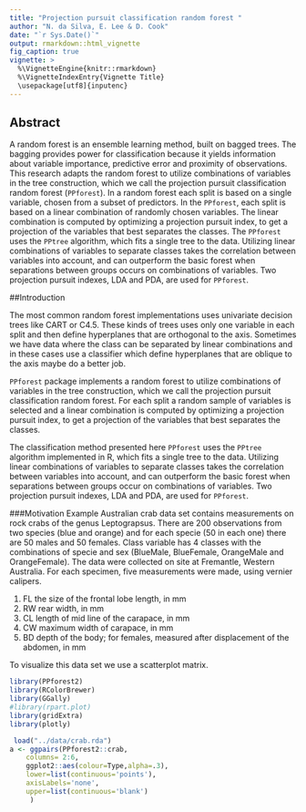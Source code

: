 ```yaml
---
title: "Projection pursuit classification random forest "
author: "N. da Silva, E. Lee & D. Cook"
date: "`r Sys.Date()`"
output: rmarkdown::html_vignette
fig_caption: true
vignette: >
  %\VignetteEngine{knitr::rmarkdown}
  %\VignetteIndexEntry{Vignette Title}
  \usepackage[utf8]{inputenc}
---
```



## Abstract

A random forest is an ensemble learning method, built on bagged trees. The bagging provides power for classification because it yields information about variable importance, predictive error and proximity of observations. This research adapts the random forest to utilize combinations of variables in the tree construction, which we call the projection pursuit classification random forest (`PPforest`). In a random forest each split is based on a single variable, chosen from a subset of predictors. In the `PPforest`, each split is based on a linear combination of randomly chosen variables. The linear combination is computed by optimizing a projection pursuit index, to get a projection of the variables that best separates the classes. The `PPforest` uses the `PPtree` algorithm, which fits a single tree to the data. Utilizing linear combinations of variables to separate classes takes the correlation between variables into account, and can outperform the basic forest when separations between groups occurs on combinations of variables. Two projection pursuit indexes, LDA and PDA, are used for `PPforest`.

##Introduction

The most common random forest implementations uses univariate decision trees like CART or C4.5.
These kinds of trees uses only one variable in each split and then define hyperplanes that are orthogonal to the axis. Sometimes we have data where the class can be separated by linear combinations and in these cases use a classifier which define hyperplanes that are oblique to the axis maybe do a better job.

`PPforest` package implements a random forest to utilize combinations of variables in the tree construction, which we call the projection pursuit classification random forest. For each split a random sample of variables is selected and a linear combination is computed by optimizing a projection pursuit index, to get a projection of the variables that best separates the classes.

The classification method presented here `PPforest` uses the `PPtree` algorithm implemented in R, which fits a single tree to the data. Utilizing linear combinations of variables to separate classes takes the correlation between variables into account, and can outperform the basic forest when separations between groups occur on combinations of variables. Two projection pursuit indexes, LDA and PDA, are used for `PPforest`.


###Motivation Example
Australian crab data set contains measurements on rock crabs of the genus Leptograpsus. There are 200 observations from two species (blue and orange) and for each specie (50 in each one) there are 50 males and 50 females. Class variable has 4 classes with the combinations of specie and sex (BlueMale, BlueFemale, OrangeMale and OrangeFemale). The data were collected on site at Fremantle, Western Australia. For each specimen, five measurements were made, using vernier calipers.

1. FL the size of the frontal lobe length, in mm
2. RW rear width, in mm
3. CL length of mid line of the carapace, in mm
4. CW maximum width of carapace, in mm
5. BD depth of the body; for females, measured after displacement of the abdomen, in mm

To visualize this data set we use a scatterplot matrix.

```r
library(PPforest2)
library(RColorBrewer)
library(GGally)
#library(rpart.plot)
library(gridExtra)
library(plotly)
```

```r
 load("../data/crab.rda")
a <- ggpairs(PPforest2::crab,
    columns= 2:6,
    ggplot2::aes(colour=Type,alpha=.3),
    lower=list(continuous='points'),
    axisLabels='none',
    upper=list(continuous='blank')
     )
```

<!-- In this figure we can see a strong, positive and linear association between the different variables and the different classes look like can be separated by linear combinations of variables. -->


<!-- ```{r, fig.show='hold',fig.width = 7 ,fig.height = 7, echo=FALSE, message=FALSE, warning=FALSE} -->


<!-- crab2 <- base::subset(crab, select=c(Type,RW,BD)) -->
<!-- grilla <- base::expand.grid(RW=seq(6,21,,50), BD=seq(6,22,,50)) -->

<!-- pptree <- PPtreeViz::PP.Tree.class(crab2[,1],crab2[,-1],"LDA") -->

<!-- ppred.crab <- PPtreeViz::PP.classify( pptree, test.data=grilla) -->
<!-- grilla$ppred <- ppred.crab[[2]] -->

<!-- rpart.crab <- rpart::rpart(Type ~ RW + BD, data=crab) -->
<!-- rpart.pred <- predict(rpart.crab, newdata = grilla, type="class") -->
<!-- ``` -->

<!-- ```{r, fig.show='hold',fig.width = 7, fig.height = 4, echo=FALSE, message=FALSE,warning=FALSE,eval=FALSE} -->

<!-- #To better understand the main characteristics of `PPtree` algorithm we will use a subset of crab data. We have selected two feature variables, RW and BD. With this reduced data set we run a `rpart` and a `PPtree` and we plot the decision boundaries for each tree. -->


<!-- # # p <- ggplot2::ggplot(data = grilla ) + ggplot2::geom_point(ggplot2::aes(x =RW, y = BD  , color = as.factor(ppred), ratio = 1),alpha = .50)+ ggplot2::scale_colour_brewer(type="qual",palette="Dark2") + ggplot2::theme_bw()  -->
<!-- # #    -->
<!-- # #  -->
<!-- # #  -->
<!-- # pl.pp <- p + ggplot2::geom_point(data = crab2, ggplot2::aes(x =RW , y = BD, group=Type,shape = Type, color=Type), size = I(3)  ) +  ggplot2::scale_shape_manual(name = "Class", labels = levels(crab2$Type),values = c(19, 18, 15, 17)) + ggplot2::scale_colour_brewer(type="qual",palette="Dark2") + ggplot2::theme_bw()+  ggplot2::scale_colour_manual(name = "Class", -->
<!-- #                       labels = levels(crab2$Type), -->
<!-- #                       values = c("#1B9E77" ,"#D95F02" ,"#7570B3" ,"#E7298A")) + -->
<!-- #   ggplot2::theme(legend.position = "bottom") -->

<!-- #  p2 <- ggplot2::ggplot(data = grilla ) + ggplot2::geom_point(ggplot2::aes(x =RW, y = BD  , color = as.factor(rpart.pred), ratio = 1), alpha = .5) + ggplot2::scale_colour_brewer(type="qual",palette="Dark2") + ggplot2::theme_bw()  -->
<!-- #    -->
<!-- #  -->
<!-- #  pl.rpart <- p2 + ggplot2::geom_point(data = crab2, ggplot2::aes(x =RW , y = BD, group=Type,shape = Type, color=Type), size = I(3)  ) +  ggplot2::scale_shape_manual(name = "Class", labels = levels(crab2$Type),values = c(19, 18, 15, 17)) + ggplot2::scale_colour_manual(name = "Class", -->
<!-- #                       labels = levels(crab2$Type), -->
<!-- #                       values =  c("#1B9E77" ,"#D95F02" ,"#7570B3" ,"#E7298A")) + ggplot2::theme(legend.position = "bottom") -->
<!-- #  -->
<!-- #  -->
<!-- #  -->
<!-- # gridExtra::grid.arrange(pl.rpart,pl.pp, nrow=1) -->

<!-- #The  left panel shows the `rpart` decision boundaries while the right panel shows the `PPtree` decision boundaries. -->
<!-- #Decision boundaries from  `rpart` are orthogonal to the axis and for this data set several splits are needed in order to capture the data structure. The structure of the decision boundaries generated by `rpart` doesn't corresponds with the data. On the other hand, `PPtree` the decision boundaries defined by `PPtree` follows the structure defined by the data. We can see that `PPtree` require less splits to capture the data structure. -->

<!-- ``` -->

<!-- ##Projection pursuit classification forest -->
<!--  `PPforest` implements a projection pursuit classification random forest. Projection pursuit classification trees  are used to build the forest, ( from `PPtreeViz` package ). `PPforest` adapts random forest to utilize combinations of variables in the tree construction. -->

<!-- `PPforest` is generated from `PPtree` algorithm. `PPtree` combines tree structure methods with projection pursuit dimensional reduction. -->

<!-- One important characteristic of PPtree is that treats the data always as a two-class system,  when the classes are more than two the algorithm uses a two step  projection pursuits optimization in every node split.  -->
<!-- Let  $(X_i,y_i)$ the data set, $X_i$ is a  p-dimensional vector of explanatory variables and  $y_i\in {1,2,\ldots G}$ represents class information with $i=1,\ldots n$. -->

<!-- In the first step optimize a projection pursuit index to find an optimal one-dimension projection $\alpha^*$ for separating all classes in the current data. With the projected data redefine the problem in a two class problem by comparing means, and assign a new label $G1$ or $G2$ to each observation, a new variable $y_i^*$ is created.  The new groups $G1$ and $G2$ can contain more than one original classes. Next step is to find an optimal one-dimensional projection $\alpha$, using $(X_i,y_i^*)$ to separate the two class problem $G1$ and $G2$. The best separation of $G1$ and $G2$ is determine in this step and the decision rule is defined for the current node, if $\sum_{i=1}^p \alpha_i M1< c$ then assign $G1$ to the left node else assign $G2$ to the right node, where $M1$ is the mean of $G1$. -->
<!-- For each groups we can repeat all the previous steps until $G1$ and $G2$ have only one class from the original classes. Base on this process to grow the tree, the depth of PPtree is at most the number of classes.   -->

<!-- Trees from `PPtree` algorithm are simple, they use the association between variables to find separation. If a linear boundary exists, `PPtree` produces a tree without misclassification. -->
<!-- One class is assigned only to one final node, depth of the tree is at most the number of classes. -->
<!-- Finally the projection coefficient of the node represents the variable importance. -->


<!-- ```{r,  fig.show='hold',fig.width = 7, fig.height = 4, echo=FALSE, message=FALSE} -->

<!-- # The following plots shows the tree structure from `rpart` and `PPtree`. Trees from `PPtree` are smaller and simpler #than trees from `rpart`. For this example `PPtree` present three splits while `rpart` tree did  13 splits.  -->

<!-- # pptree <- PPtreeViz::PP.Tree.class(crab[,1],crab[,-1],"LDA") -->
<!-- # rp <- rpart::rpart(Type~ .,data=crab) -->
<!-- #  -->
<!-- # pl2 <- rpart.plot::rpart.plot(rp) -->
<!-- # pl1 <- plot(pptree) -->


<!-- ``` -->


<!-- The PPforest uses the PPtree algorithm, which fits a single tree to the data. Utilizing linear combinations of variables to separate classes takes the correlation between variables into account, and can outperform the basic forest when separations between groups occur on combinations of variables. Two projection pursuit indexes, LDA and PDA, are used for PPforest. -->

<!-- Projection pursuit random forest algorithm description -->

<!-- 1. Let N the number of cases in the training set $\Theta=(X,Y)$, $B$ bootstrap samples from the training set are taking (samples of size N with replacement) -->
<!-- 2. For each bootstrap sample a `PPtree`  is grown to the largest extent possible $h(x, {\Theta_k})$. No pruning. This tree is grown using step 3 modification. -->
<!-- 3. Let M the number of input variables, a number of $m<<M$ variables are selected at random at each node and the best split based on a linear combination of these randomly chosen variables. The linear combination is computed by optimizing a projection pursuit index, to get a projection of the variables that best separates the classes. -->
<!-- 4.  Predict the classes of each case not included in the bootstrap sample and compute oob error. -->
<!-- 5.  Based on majority vote predict the class for new data. -->

<!-- ###Overview PPforest package -->
<!-- `PPforest` package implements a classification random forest using projection pursuit classification trees. The following table present all the functions in `PPforest` package.  -->

<!-- | Function |Description | -->
<!-- | ------ | ------ | -----: | -->
<!-- |PPforest|Runs a Projection pursuit random forest| -->
<!-- |predict.PPforest|Vector with predicted values from a PPforest object| -->
<!-- |ppf_importance| Plot a global measure of importance in PPforest.| -->
<!-- |pproxy_plot| Proximity matrix visualization| -->
<!-- |ppf_oob_error| OOB error visualization| -->
<!-- |var_select  |Index id for variables set, sample variables without replacement with constant sample proportion | -->
<!-- |train_fn |Index id for training set, sample in each class with constant sample proportion. | -->
<!-- |PPtree_split|Projection pursuit classification tree with random variable selection in each split| -->
<!-- |trees_pp| Projection pursuit trees for bootstrap samples| -->
<!-- |tree_ppred|Vector with predicted values from a PPtree object.| -->
<!-- |ppf_bootstrap| Draws bootstrap samples with strata option.| -->
<!-- |print.PPforest| Print PPforest object| -->

<!-- Also `PPforest` package includes some data set that were used to test the predictive performance of our method. The data sets included are: crab, fishcatch, glass, image, leukemia, lymphoma NCI60, parkinson and wine. -->

<!-- `train_fn`, `var_select`, `PPtree_split`, `trees_pp`, `tree_ppred` are auxiliary functions used in `PPforest`. -->
<!-- `train_fn` is a function that obtain stratified sample of the data, it returns a vector with the sample ids. This function has three arguments, data is a data frame with the complete data set, class is a character with the name of the class variable in my data set and size.p is the sample proportion we want. The sample is stratified by each class with the same proportion. -->

<!-- Here is an example how we can use this function: -->

<!-- ```{r} -->
<!-- training.id <- train_fn(data = crab, class= "Type", size.p = 2/3) -->
<!-- training.id -->
<!-- ``` -->
<!-- If we want all the selected id's we use `training.id$id` -->

<!-- `var_select` is a function that select at random the number of explanatory variables and returns a vector with the selected variables ids.  -->

<!-- `PPtree_split` this function implements a projection pursuit classification tree with random variable selection in each split. This function returns a `PPtreeclass` object. -->
<!-- To use this function we need to specify a formula describing the model to be fitted response\~predictors (`form`),  -->
<!-- `data` is a data frame with the complete data set. Also we need to specify the method `PPmethod`, it is the index to use for projection pursuit: 'LDA', 'PDA', 'Lr', 'GINI', and 'ENTROPY' -->
<!-- `size.p` is the proportion of variables randomly sampled in each split. -->
<!-- ` r` is a positive integer value, it is the power in Lr index. The default value is 1. -->
<!-- `lambda` penalty parameter in PDA index and is between 0 to 1 .  -->
<!-- `energy` optimization parameter for projection pursuit. Is the parameter for the probability to take a new projection. -->
<!-- `maxiter` number of maximum iterations.  -->

<!-- The following example fits a projection pursuit classification tree constructed using 0.6 of the variables (3 out of 5) in each node split. We selected `LDA` method. -->
<!-- ```{r} -->
<!-- Tree.crab <- PPtree_split("Type~.", data = crab, PPmethod = "LDA", size.p = 0.6) -->
<!--  Tree.crab -->
<!-- ``` -->

<!-- `trees_pp` this function grow a `PPtree_split` for each bootstrap sample. -->
<!-- This function returns a data frame with the results from `PPtree_split` for each bootsrap samples. -->

<!-- ```PPforest``` function runs a projection pursuit random forest. This function also has a data argument and class argument. Using this function we have the option to split the data in training and test using size.tr directly. `size.tr` is the size proportion of the training then the test proportion will be 1- `size.tr`. -->
<!-- The number of trees in the forest is specified using the argument `m`. The argument size.p is the sample proportion of the variables used in each node split, `PPmethod` is the projection pursuit index to be optimized there are two options LDA and PDA. Finally strata=TRUE indicates that the bootstrap samples are stratified by class variable.  -->

<!-- ```{r tidy=FALSE} -->
<!-- set.seed(146) -->
<!-- pprf.crab <- PPforest(data = crab, class = "Type", size.tr = 1, m = 100, -->
<!--                                 size.p =  .5,  PPmethod = 'LDA', strata = TRUE) -->

<!-- ``` -->

<!-- `PPforest` function returns the predicted values of the training data, training error, test error and predicted test values. Also there is the information about out of bag error for the forest and also for each tree in the forest. Bootstrap samples, output of all the trees in the forest from trees_pp function, proximity matrix and vote matrix, number of trees grown in the forest, number of predictor variables selected to use for splitting at each node. Confusion matrix of the prediction (based on OOb data), the training data and test data and vote matrix are also returned. -->

<!-- The printed version of a `PPforest` object follows the `randomForest` printed version to make them comparable. Based on confusion matrix, we can observe that the biggest error is for BlueMale class. Most of the wrong classified values are between BlueFemale and BlueMale. -->
<!-- ```{r} -->
<!--  pprf.crab -->
<!-- ``` -->
<!-- If we compare the results with the `randomForest` function for this data set the results are the following: -->

<!-- ```{r} -->
<!--   rf.crab <- randomForest::randomForest(Type~., data = crab, proximity = TRUE, ntree = 100) -->
<!--   rf.crab -->
<!-- ``` -->
<!-- We can see that for this data set the `PPforest` performance is much better than using `randomForest`. `PPforest` works well since the classes can be separated by linear combinations of variables.  -->
<!-- This is a clear case where oblique hyperplanes are more adequate in this case than hyperplanes horizontal to the axis. -->


<!-- ```{r,echo=FALSE} -->
<!--   #We can get the predicted values for training and test using the output of `PPforest` -->

<!--  #pred.training <- pprf.crab$prediction.training -->
<!--  #pred.test <- pprf.crab$prediction.test -->
<!--  #pred.test[1:10] -->
<!-- ``` -->
<!-- Some visualizations are possible in `PPforest`, because the PPforest is composed of many tree fits on subsets of the data, a lot of statistics can be calculated to analyze as a separate data set, and better understand how the model is working. -->
<!-- Some of the diagnostics of interest are: variable importance, OOB error rate, vote matrix and proximity matrix. -->

<!-- With a decision tree we can compute for every pair of observations the proximity matrix. This is a $nxn$ matrix where if two cases $k_i$ and $k_j$ are in the same terminal node increase their proximity by one, at the end normalize the proximities by dividing by the number of trees.  -->
<!-- To visualize the proximity matrix we use a heat map plot and an a scatter plot with information from multidimensional scaling method. -->

<!-- From `PPforest` object we can plot a heat map of the proximity matrix using the function `pproxy_plot`. -->
<!-- This function has tree arguments, `ppf` is a`PPforest` object, `type` an argument that specify if the plot is a heatmap or a MDS plot. -->
<!-- If the plot is a MDS plot the argument `k` defines the number of MDS layouts. -->
<!-- This function return an interactive plot based on `plotly` package. -->

<!-- ```{r,fig.show='hold',fig.width = 5 ,fig.height = 4, warning=FALSE} -->

<!-- pproxy_plot(pprf.crab, type = "heat") -->

<!-- ``` -->
<!-- In this plot we can see a heat map for the proximity matrix, we can observe that strong red color indicates that the observations are more similar. -->
<!-- The data are ordered by class (BlueFemale, BlueMale, OrangeFemale and OrangeMale), in the heat map we can observe a colored block diagonal structure, this means that the observations from the same class are similar here the same class were classified most of the time in the correct class, but also we can observe that observations from BlueMale and BlueFemale are similar too then some data were classified in the incorrect class. -->



<!-- Additionally `pproxy_plot` can be used to plot the MDS using proximity matrix information. -->

<!-- If we select k=2 the output plot is as follows: -->

<!-- ```{r,fig.show='hold',fig.width = 6 ,fig.height = 4, warning = FALSE} -->
<!-- pproxy_plot(pprf.crab, type="MDS", k =2 ) -->
<!-- ``` -->

<!-- We can observe a spatial separation between classes. Orange (male and female) are more separated than Blue (male and female). -->

<!-- If we select k>2,  we can observe that using two dimensions is enough to see the spatial separation. -->

<!-- ```{r,fig.show='hold',fig.width = 6 ,fig.height = 6, warning=FALSE} -->
<!-- pproxy_plot(pprf.crab, type="MDS",k = 3) -->
<!-- ``` -->
<!-- Another possible visualization in `PPforest` package is for the importance measure. -->

<!-- The variable importance for the group separation can be measured by the projection coefficients in each individual tree. Based on these coefficients we can examine how the classes are separated and which variables are more relevant for the separation.  -->

<!--  In `PPtree` the projection coefficient of each node represent the importance of variables to class separation in each node. Since in `PPforest` we have `m` trees we can define a global importance measure.  For this global importance measure we need to take into account the importance in each node and combine the results for all the trees in the forest. The importance measure of `PPforest` is a  weighted mean of the absolute value of the projection coefficients across all nodes in every tree. The weights are  the projection pursuit index in each node, and 1-the out of bag error of each tree. -->

<!-- `ppf_importance` has four arguments, data (data frame with the complete data set), class (a character with the name of the class variable), global ( logical that indicate is the importance measure is global or not) and weight (logical argument that indicates if the importance measure is weighted or not). -->


<!-- Using the `ppf_importance` function we can plot the weighted global importance measure in `PPforest`. -->

<!-- ```{r, fig.show='hold',fig.width = 5 ,fig.height = 4, warning=FALSE} -->
<!-- ppf_importance(data = crab, class = "Type", pprf.crab, global = TRUE, weight = TRUE)  -->
<!-- ``` -->

<!-- We can see that the most important variable in this example is RW while the less important is BD. -->
<!-- An importance measure for each node also is available. -->

<!-- ```{r, fig.show='hold',fig.width = 5 ,fig.height = 4, warning=FALSE} -->
<!-- ppf_importance(data = crab, class = "Type", pprf.crab, global = FALSE, weight = TRUE)  -->
<!-- ``` -->
<!-- We can see that in all the cases the importance variable order are the same. -->

<!-- Finally a cumulative out of error plot can be done using `ppf_oob_error` -->
<!-- This function has three arguments, ppf (`PPforest` object), nsplit1 (number, increment of the sequence where cumulative oob error rate is computed in the  1/3 trees) and nsplit2 (number, increment of the sequence where cumulative oob error rate is computed in the  2/3 trees). -->


<!-- ```{r, fig.show='hold',fig.width = 6 ,fig.height = 4, warning=FALSE} -->
<!--  ppf_oob_error(pprf.crab, nsplit1 = 3, nsplit2 = 15) -->
<!-- ``` -->

<!-- The oob-error rate decrease when we increase the numbers of trees but gets constant with less than 70 trees.  -->

<!-- ##NCI60 example -->

<!-- Gene expression data set, contains 61 observations and 30 feature variables. Class variable has 8 different tissue types, 9 breast, 5central nervous system (CNS), 7 colon, 6 leukemia, 8 melanoma, 9 non- small-cell lung carcinoma (NSCLC), 6 ovarian and 9 renal. There are 6830 genes. -->

<!-- ```{r, echo=FALSE,message=FALSE} -->
<!--  load("../data/NCI60.rda") -->
<!-- # PPtreeViz::PPopt.Viz(PPtreeViz::PDAopt(NCI60[, 1], as.matrix(NCI60[, -1]), q = 1)) -->

<!-- ``` -->


<!-- Since this data set present a considerable big number of predictive variables we can select some of them to explore using a scatterpot matrix. We can see in this plot that the data are correlated and the green class (leukemia) is separated from the other classes. -->

<!-- ```{r, fig.show='hold', fig.width = 6, fig.height = 6, echo=FALSE, warning=FALSE} -->
<!--   ggpairs(NCI60,  -->
<!--     columns= 27:31, -->
<!--     ggplot2::aes(colour = Type, alpha = .3), -->
<!--     lower=list(continuous = 'points'),  -->
<!--     axisLabels = 'none',   -->
<!--     upper=list(continuous = 'blank')  -->
<!--      )  -->

<!-- ``` -->

<!-- ```{r, fig.show='hold', fig.width = 10, fig.height = 5, echo=FALSE,warning=FALSE} -->
<!-- # gpd <-ggparcoord(data = NCI60, columns = 2:31, groupColumn = 1, order = "anyClass", showPoints = TRUE) + theme(axis.text.x = element_text(angle = 90), legend.position="bottom") -->
<!-- #  gpd -->
<!-- ``` -->


<!-- ```{r, fig.show='hold',fig.width = 7 ,fig.height = 4, message=FALSE,eval=FALSE,echo=FALSE} -->
<!-- #If we select q=2, `PPopt.Viz shows the best 2 dimensional projection coefficients and the scatter plot of the #projected data. We can observe that colon and leukemia are separable. -->
<!-- # library(ggplot2) -->
<!-- # PPtreeViz::PPopt.Viz(PPtreeViz::PDAopt(NCI60[, 1], as.matrix(NCI60[, -1]), q = 2)) -->
<!-- ``` -->

<!-- A `PPforest` is performed using the complete data set, 70 trees and 5 variables in each node split (size.p=0.15) are used. -->

<!-- ```{r tidy=FALSE,warning=FALSE} -->
<!--  set.seed(123) -->
<!--  pprf.nci60 <- PPforest(data = NCI60, class = "Type", size.tr = 1, m = 70, size.p = .15,  -->
<!--                         PPmethod = 'PDA', strata = TRUE, lambda=.5) -->
<!--  pprf.nci60 -->
<!-- ``` -->


<!-- We can compare the `PPforest` performance with `randomForest` using the same number of trees and the same random selected variables in the node split. -->
<!-- ```{r,warning=FALSE} -->
<!-- set.seed(123) -->
<!--  rf.nci60 <- randomForest::randomForest(Type~., data = NCI60, proximity = TRUE,ntree=70) -->
<!-- rf.nci60 -->
<!-- ``` -->

<!-- In this case `PPforest` also shows a better performance than `randomForest`. The out-of-bag error using `PPforest` was $24\%$ while using random forest was $47\%$. -->

<!-- We can also plot the MDS of the proximity matrix using the function `pproxy_plot`. -->
<!-- If we select k=2 we can see a block diagonal structure with 8 blocks that are related with the order of the classes (Breast, CNS, Colon, Leukemia, Melanoma, NSCLC, Ovarian and Renal). Colon and leukemia are classes that are different to the rest of the classes these two classes are classified without error.   -->
<!-- ```{r,v21,fig.show='hold',fig.width = 5 ,fig.height = 4,echo=FALSE,warning=FALSE} -->
<!-- pproxy_plot( pprf.nci60, type="heat" ) -->
<!-- ``` -->


<!-- In MDS plot we can also see that Leukemia and Colon are separate from the other classes. -->

<!-- ```{r, fig.show='hold',fig.width = 6 ,fig.height = 4,echo=FALSE,warning=FALSE} -->
<!-- pproxy_plot(pprf.nci60, type="MDS",k = 3) -->
<!-- ``` -->


<!-- The importance variable plot shows that the most important variables are Gene25 to Gene12 while Gene30 and Gene16 are the less important for the classification `PPforest`. -->
<!-- ```{r,fig.show='hold',fig.width = 5 ,fig.height = 4, echo = FALSE, warning = FALSE} -->
<!-- ppf_importance(data = NCI60, class = "Type", pprf.nci60, global = TRUE, weight = TRUE)  -->
<!-- ``` -->

<!-- The cumulative oob error plot shows that the overall cumulative error is reduced when we increase the number of trees, in this case we can increase the number of trees to have a reduction in the error. -->



<!-- ```{r,v24, fig.show='hold',fig.width = 6 ,fig.height = 4,warning=FALSE} -->
<!-- ppf_oob_error(pprf.nci60, nsplit1 = 5, nsplit2 = 10)    -->
<!-- ``` -->

